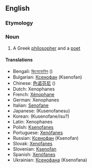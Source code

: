 ==English==
=== Etymology ===

=== Noun ===
#A Greek [[philosopher]] and a [[poet]]

==== Translations ====
*Bengali: [[জিনোফেনিস]] ()
*Bulgarian: [[Ксенофан]] (Ksenofan)
*Chinese: [[色诺芬尼]] ()
*Dutch: Xenophanes
*French: [[Xénophane]]
*German: Xenophanes
*Italian: [[Senofane]]
*Japanese: [[]] (Kusenofanesu)
*Korean: [[]] (Kusenofane/isu?)
*Latin: Xenophanes
*Polish: [[Ksenofanes]]
*Portuguese: [[Xenófanes]]
*Russian: [[Ксенофан]] (Ksenofan)
*Slovak: [[Xenofanes]]
*Slovenian: [[Ksenofan]]
*Spanish: [[Xenófanes]]
*Ukrainian: [[Ксенофанa]] (Ksenofana)

{{Wikipedia}}